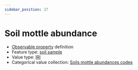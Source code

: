 ```yaml
---
sidebar_position: 27
---
```



# Soil mottle abundance

- [Observable property](/viewers/dawe-vocabs?uri=https://linked.data.gov.au/def/nrm/049cd754-cdc4-46e3-868f-fefa258522c9) definition
- Feature type: [soil sample](http://linked.data.gov.au/def/tern-cv/06461021-a6c2-4175-9651-23653c2b9116)
- Value type: [IRI](https://w3id.org/tern/ontologies/tern/IRI)
- Categorical value collection: [Soils mottle abundances codes](/viewers/dawe-vocabs?uri=https://linked.data.gov.au/def/nrm/100f6f80-d438-465a-8f57-5a76a038b961)

<Example
  protocolModule="soil-pit-characterization"
  observableProperty="https://linked.data.gov.au/def/nrm/049cd754-cdc4-46e3-868f-fefa258522c9"
/>
